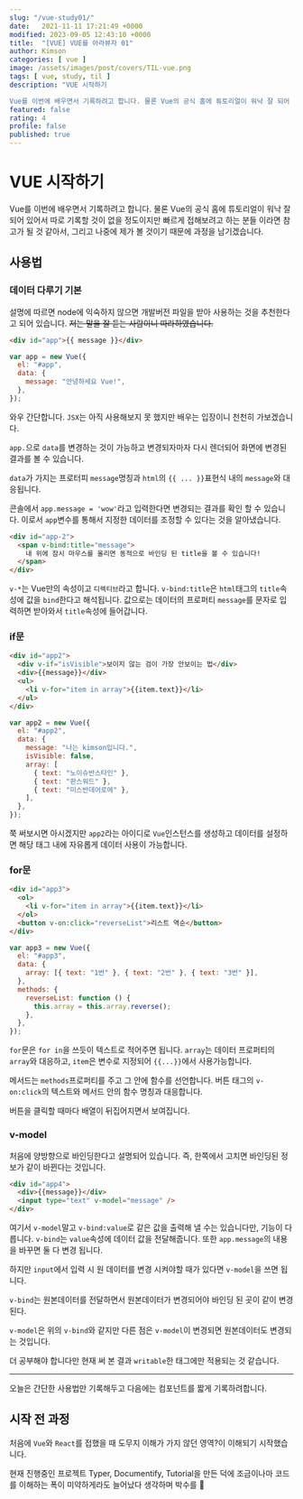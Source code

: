 ```yaml
---
slug: "/vue-study01/"
date:   2021-11-11 17:21:49 +0000
modified: 2023-09-05 12:43:10 +0000
title:  "[VUE] VUE를 아라뷰자 01"
author: Kimson
categories: [ vue ]
image: /assets/images/post/covers/TIL-vue.png
tags: [ vue, study, til ]
description: "VUE 시작하기

Vue를 이번에 배우면서 기록하려고 합니다. 물론 Vue의 공식 홈에 튜토리얼이 워낙 잘 되어 있어서 따로 기록할 것이 없을 정도이지만 빠르게 접해보려고 하는 분들 이라면 참고가 될 것 같아서, 그리고 나중에 제가 볼 것이기 때문에 과정을 남기겠습니다."
featured: false
rating: 4
profile: false
published: true
---
```


# VUE 시작하기

Vue를 이번에 배우면서 기록하려고 합니다. 물론 Vue의 공식 홈에 튜토리얼이 워낙 잘 되어 있어서 따로 기록할 것이 없을 정도이지만 빠르게 접해보려고 하는 분들 이라면 참고가 될 것 같아서, 그리고 나중에 제가 볼 것이기 때문에 과정을 남기겠습니다.

## 사용법

### 데이터 다루기 기본

설명에 따르면 node에 익숙하지 않으면 개발버전 파일을 받아 사용하는 것을 추천한다고 되어 있습니다. <del>저는 말을 잘 듣는 사람이니 따라하였습니다.</del>

```html
<div id="app">{{ message }}</div>
```

```javascript
var app = new Vue({
  el: "#app",
  data: {
    message: "안녕하세요 Vue!",
  },
});
```

와우 간단합니다. `JSX`는 아직 사용해보지 못 했지만 배우는 입장이니 천천히 가보겠습니다.

`app.`으로 `data`를 변경하는 것이 가능하고 변경되자마자 다시 렌더되어 화면에 변경된 결과를 볼 수 있습니다.

`data`가 가지는 프로터피 `message`명칭과 `html`의 `{{ ... }}`표현식 내의 `message`와 대응됩니다.

콘솔에서 `app.message = 'wow'`라고 입력한다면 변경되는 결과를 확인 할 수 있습니다. 이로서 `app`변수를 통해서 지정한 데이터를 조정할 수 있다는 것을 알아냈습니다.

```html
<div id="app-2">
  <span v-bind:title="message">
    내 위에 잠시 마우스를 올리면 동적으로 바인딩 된 title을 볼 수 있습니다!
  </span>
</div>
```

`v-*`는 Vue만의 속성이고 `디렉티브`라고 합니다. `v-bind:title`은 `html`태그의 `title`속성에 값을 `bind`한다고 해석됩니다. 값으로는 데이터의 프로퍼티 `message`를 문자로 입력하면 받아와서 `title`속성에 들어갑니다.

### if문

```html
<div id="app2">
  <div v-if="isVisible">보이지 않는 검이 가장 안보이는 법</div>
  <div>{{message}}</div>
  <ul>
    <li v-for="item in array">{{item.text}}</li>
  </ul>
</div>
```

```javascript
var app2 = new Vue({
  el: "#app2",
  data: {
    message: "나는 kimson입니다.",
    isVisible: false,
    array: [
      { text: "노이슈반스타인" },
      { text: "판스워드" },
      { text: "미스반데어로에" },
    ],
  },
});
```

쭉 써보시면 아시겠지만 `app2`라는 아이디로 `Vue`인스턴스를 생성하고 데이터를 설정하면 해당 태그 내에 자유롭게 데이터 사용이 가능합니다.

### for문

```html
<div id="app3">
  <ol>
    <li v-for="item in array">{{item.text}}</li>
  </ol>
  <button v-on:click="reverseList">리스트 역순</button>
</div>
```

```javascript
var app3 = new Vue({
  el: "#app3",
  data: {
    array: [{ text: "1번" }, { text: "2번" }, { text: "3번" }],
  },
  methods: {
    reverseList: function () {
      this.array = this.array.reverse();
    },
  },
});
```

`for`문은 `for in`을 쓰듯이 텍스트로 적어주면 됩니다. `array`는 데이터 프로퍼티의 `array`와 대응하고, `item`은 변수로 지정되어 `{{...}}`에서 사용가능합니다.

메서드는 `methods`프로퍼티를 주고 그 안에 함수를 선언합니다. 버튼 태그의 `v-on:click`의 텍스트와 메서드 안의 함수 명칭과 대응합니다.

버튼을 클릭할 때마다 배열이 뒤집어지면서 보여집니다.

### v-model

처음에 양방향으로 바인딩한다고 설명되어 있습니다. 즉, 한쪽에서 고치면 바인딩된 정보가 같이 바뀐다는 것입니다.

```html
<div id="app4">
  <div>{{message}}</div>
  <input type="text" v-model="message" />
</div>
```

여기서 `v-model`말고 `v-bind:value`로 같은 값을 출력해 낼 수는 있습니다만, 기능이 다릅니다. `v-bind`는 `value`속성에 데이터 값을 전달해줍니다. 또한 `app.message`의 내용을 바꾸면 둘 다 변경 됩니다.

하지만 `input`에서 입력 시 원 데이터를 변경 시켜야할 때가 있다면 `v-model`을 쓰면 됩니다.

`v-bind`는 원본데이터를 전달하면서 원본데이터가 변경되어야 바인딩 된 곳이 같이 변경된다.

`v-model`은 위의 `v-bind`와 같지만 다른 점은 `v-model`이 변경되면 원본데이터도 변경되는 것입니다.

더 공부해야 합니다만 현재 써 본 결과 `writable`한 태그에만 적용되는 것 같습니다.

---

오늘은 간단한 사용법만 기록해두고 다음에는 컴포넌트를 짧게 기록하려합니다.

## 시작 전 과정

처음에 `Vue`와 `React`를 접했을 때 도무지 이해가 가지 않던 영역?이 이해되기 시작했습니다.

현재 진행중인 프로젝트 Typer, Documentify, Tutorial을 만든 덕에 조금이나마 코드를 이해하는 폭이 미약하게라도 늘어났다 생각하며 박수를 👏
